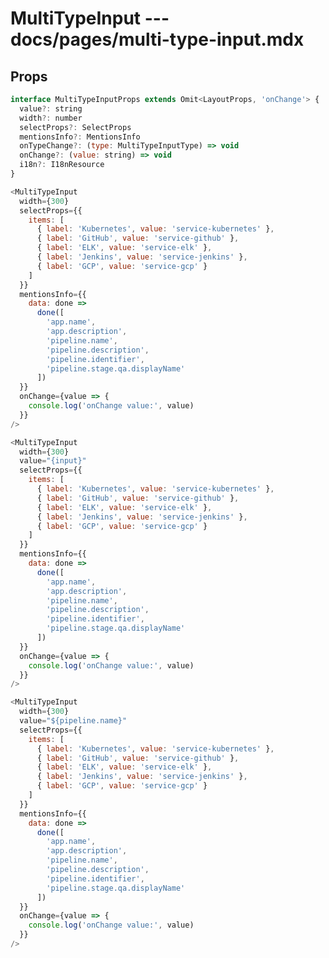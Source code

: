 # MultiTypeInput --- docs/pages/multi-type-input.mdx

## Props

```js
interface MultiTypeInputProps extends Omit<LayoutProps, 'onChange'> {
  value?: string
  width?: number
  selectProps?: SelectProps
  mentionsInfo?: MentionsInfo
  onTypeChange?: (type: MultiTypeInputType) => void
  onChange?: (value: string) => void
  i18n?: I18nResource
}
```

```js live=true
<MultiTypeInput
  width={300}
  selectProps={{
    items: [
      { label: 'Kubernetes', value: 'service-kubernetes' },
      { label: 'GitHub', value: 'service-github' },
      { label: 'ELK', value: 'service-elk' },
      { label: 'Jenkins', value: 'service-jenkins' },
      { label: 'GCP', value: 'service-gcp' }
    ]
  }}
  mentionsInfo={{
    data: done =>
      done([
        'app.name',
        'app.description',
        'pipeline.name',
        'pipeline.description',
        'pipeline.identifier',
        'pipeline.stage.qa.displayName'
      ])
  }}
  onChange={value => {
    console.log('onChange value:', value)
  }}
/>
```

```js live=true
<MultiTypeInput
  width={300}
  value="{input}"
  selectProps={{
    items: [
      { label: 'Kubernetes', value: 'service-kubernetes' },
      { label: 'GitHub', value: 'service-github' },
      { label: 'ELK', value: 'service-elk' },
      { label: 'Jenkins', value: 'service-jenkins' },
      { label: 'GCP', value: 'service-gcp' }
    ]
  }}
  mentionsInfo={{
    data: done =>
      done([
        'app.name',
        'app.description',
        'pipeline.name',
        'pipeline.description',
        'pipeline.identifier',
        'pipeline.stage.qa.displayName'
      ])
  }}
  onChange={value => {
    console.log('onChange value:', value)
  }}
/>
```

```js live=true
<MultiTypeInput
  width={300}
  value="${pipeline.name}"
  selectProps={{
    items: [
      { label: 'Kubernetes', value: 'service-kubernetes' },
      { label: 'GitHub', value: 'service-github' },
      { label: 'ELK', value: 'service-elk' },
      { label: 'Jenkins', value: 'service-jenkins' },
      { label: 'GCP', value: 'service-gcp' }
    ]
  }}
  mentionsInfo={{
    data: done =>
      done([
        'app.name',
        'app.description',
        'pipeline.name',
        'pipeline.description',
        'pipeline.identifier',
        'pipeline.stage.qa.displayName'
      ])
  }}
  onChange={value => {
    console.log('onChange value:', value)
  }}
/>
```
